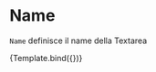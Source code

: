 

<Meta title="Components/Textarea/Props/Name" component={VvTextarea} />

# Name

`Name` definisce il name della Textarea

<Canvas>
	<Story
		name="Name"
		play={textareaTest}
		args={{
			name: 'textarea-name',
			name: 'my-name',
			label: 'Label di prova'
		}}>
		{Template.bind({})}
	</Story>
</Canvas>
